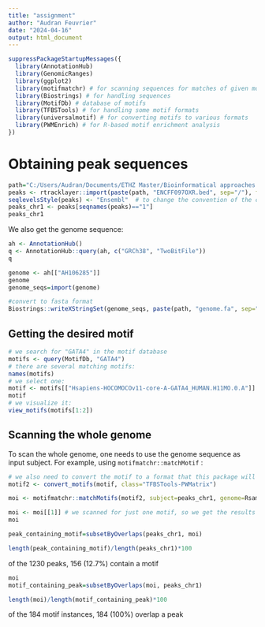 ---
title: "assignment"
author: "Audran Feuvrier"
date: "2024-04-16"
output: html_document
---

```{r}
suppressPackageStartupMessages({
  library(AnnotationHub)
  library(GenomicRanges)
  library(ggplot2)
  library(motifmatchr) # for scanning sequences for matches of given motifs
  library(Biostrings) # for handling sequences
  library(MotifDb) # database of motifs
  library(TFBSTools) # for handling some motif formats
  library(universalmotif) # for converting motifs to various formats
  library(PWMEnrich) # for R-based motif enrichment analysis
})
```


# Obtaining peak sequences

```{r}
path="C:/Users/Audran/Documents/ETHZ Master/Bioinformatical approaches to regulatory genomics and epigenetics/assignments/week6"
peaks <- rtracklayer::import(paste(path, "ENCFF097OXR.bed", sep="/"), format="NarrowPeak")
seqlevelsStyle(peaks) <- "Ensembl"  # to change the convention of the chromosome names to ensembl (i.e. without 'chr')
peaks_chr1 <- peaks[seqnames(peaks)=="1"]
peaks_chr1
```

We also get the genome sequence:

```{r}
ah <- AnnotationHub()
q <- AnnotationHub::query(ah, c("GRCh38", "TwoBitFile"))
q
```

```{r}
genome <- ah[["AH106285"]]
genome
genome_seqs=import(genome)

#convert to fasta format
Biostrings::writeXStringSet(genome_seqs, paste(path, "genome.fa", sep="/"))
```

## Getting the desired motif

```{r}
# we search for "GATA4" in the motif database
motifs <- query(MotifDb, "GATA4")
# there are several matching motifs:
names(motifs)
# we select one:
motif <- motifs[["Hsapiens-HOCOMOCOv11-core-A-GATA4_HUMAN.H11MO.0.A"]]
motif
# we visualize it:
view_motifs(motifs[1:2])

```

## Scanning the whole genome

To scan the whole genome, one needs to use the genome sequence as input subject.
For example, using `motifmatchr::matchMotif` :

```{r}
# we also need to convert the motif to a format that this package will accept
motif2 <- convert_motifs(motif, class="TFBSTools-PWMatrix")

moi <- motifmatchr::matchMotifs(motif2, subject=peaks_chr1, genome=Rsamtools::FaFile(paste(path, "genome.fa", sep="/")), out="positions") # specify that we want the function to return the genomic positions of each motif match

moi <- moi[[1]] # we scanned for just one motif, so we get the results for that motif
moi
```

```{r}
peak_containing_motif=subsetByOverlaps(peaks_chr1, moi)

length(peak_containing_motif)/length(peaks_chr1)*100
```
of the 1230 peaks, 156 (12.7%) contain a motif

```{r}
moi
motif_containing_peak=subsetByOverlaps(moi, peaks_chr1)

length(moi)/length(motif_containing_peak)*100

```

of the 184 motif instances, 184 (100%) overlap a peak



























